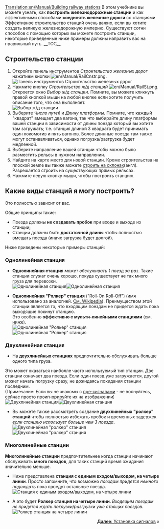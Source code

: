 [[Translation:en/Manual/Building railway stations]]
{{ru/Manual/Tutorial/Учебник}}
В этом учебнике вы можете узнать, как '''построить железнодорожные станции''' и как эффективными способами '''соединять железные дороги''' со станциями. Эффективное строительство станций очень важно, если вы хотите создать великую железнодорожную империю. Существуют сотни способов с помощью которых вы можете построить станции, некоторые приведенные ниже примеры должны направить вас на правильный путь.
__TOC__
==Строительство станции==
#Откройте панель инструментов ''Строительство железных дорог'' нажатием кнопки [[File:en/Manual/RailCnstr.png]].<br/>[[File:ru/Manual/Railroad Construction.png|none|frame|Панель инструментов Строительство железных дорог]]
#Нажмите кнопку ''Строительство ж/д станций'' [[File:en/Manual/RailSt.png]]. Откроется окно ''Выбор ж/д станции''. Помните, вы можете кликнуть правой кнопкой мыши на любой кнопке если хотите получить описание того, что она выполняет.<br/>[[File:ru/Manual/Stationgui.png|none|frame|Выбор ж/д станции]]
#Выберите ''Число путей'' и ''Длину платформы''. Помните, что каждый "квадрат" вмещает два вагона, так что выбирайте длину платформы вашей станции в зависимости от длины поезда который вы хотите там загружать; т.е. станция длиной 3 квадрата будет принимать один локомотив и пять вагонов. Более длинные поезда там также могут останавливаться, однако погрузка/разгрузка будет медленной.
#Выберите направление вашей станции чтобы можно было разместить рельсы в нужном направлении.
#Найдите на карте место для новой станции. Кроме строительства на плоской земле вы также можете [[en/Build on  slopes|строить на склонах]](англ). Разрешается строить на существующих прямых рельсах.
#Нажмите левую кнопку мыши, чтобы построить станцию.

==Какие виды станций я могу построить?==
Это полностью зависит от вас.

Общие принципы такие:
* Поезда должны '''не создавать пробок''' при входе и выходе из станции;
* Станции должны быть '''достаточной длины''' чтобы полностью вмещать поезда (иначе загрузка будет долгой).

Ниже приведены некоторые примеры станций:

===Однолинейная станция===
*'''Однолинейная станция''' ''может обслуживать 1 поезд за раз''. Такие станции служат очень хорошо, покуда существует не так много груза для перевозки.<br/>[[File:en/Manual/RailStTut One str coal.png|none|frame|Однолинейная станция]][[File:en/Manual/RailStTut One str pow.png|none|frame|Однолинейная станция]]

*'''Однолинейная "Ролкер" станция''' ("Roll-On Roll-Off") (имя использовано за аналогией. [http://ru.wikipedia.org/wiki/%D0%A0%D0%BE%D0%BB%D0%BA%D0%B5%D1%80 См. Wikipedia]). Преимуществом этой станции является то, что входящим поездам не придется ждать пока выходящие покинут станцию.<br /> Это особенно '''эффективно с мульти-линейными станциями''' (см. ниже).<br/>[[File:en/Manual/RailStTut One aro coal.png|none|frame|Однолинейная "Ролкер" станция]][[File:en/Manual/RailStTut One aro pow.png|none|frame|Однолинейная "Ролкер" станция]]

===Двухлинейная станция===
*На '''двухлинейных станциях''' предпочтительно обслуживать больше одного типа груза.<br /> 
Это может оказаться наиболле часто используемый тип станции. Две станции означает два поезда. Если один поезд уже загружается, другой может начать погрузку сразу, не дожидаясь покидания станции последним.<br/>(Примечание: Если вы не знакомы с [[ru/Manual/Сигналы#pre-signaly|пре-сигналами]] - не волнуйтесь, сейчас просто проигнорируйте их на изображении)<br/>[[File:en/Manual/RailStTut Two str coal.png|none|frame|Двухлинейная станция]][[File:en/Manual/RailStTut Two str pow.png|none|frame|Двухлинейная станция]]

*Вы можете также рассмотреть создание '''двухлинейных "ролкер" станций''' чтобы полностью избежать пробок и временных задержек ''если станцию использует больше чем 3 поезда''.<br />[[File:en/Manual/RailStTut Two aro coal.png|none|frame|Двухлинейная "ролкер" станция]][[File:en/Manual/RailStTut Two aro pow.png|none|frame|Двухлинейная "ролкер" станция]]

===Многолинейные станции===
'''Многолинейные станции''' предпочтительнее когда станции начинают обслуживать '''много поездов''', для таких станций время ожидания значительно меньше.

*Ниже представлена '''станция с единым входом/выходом, на четыре линии'''. Просто запомните, что возможно ''поездам придется немного подождать'' пока проедут остальные поезда.<br/>[[File:en/Manual/RailStTut Four str ore.png|none|frame|Станция с единым входом/выходом, на четыре линии]]

*А это будет '''Ролкер станция на четыре линии'''. ''Входящим поездам не придется ждать погрузки/разгрузки уже стоящих поездов''.<br/>[[File:en/Manual/RailStTut Four aro ore.png|none|frame|Ролкер станция на четыре линии]]
<span style="float: right">[[ru/Manual/Установка сигналов|'''Далее:''' Установка сигналов]] &raquo;</span>